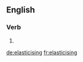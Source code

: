 ==English==

===Verb===
{{head|en}}

# {{present participle of|elasticise}}

[[de:elasticising]]
[[fr:elasticising]]
